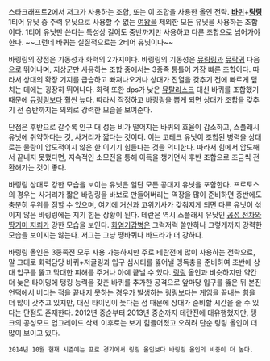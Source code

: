 스타크래프트2에서 저그가 사용하는 조합, 또는 이 조합을 사용한 올인 전략. [[바퀴(스타크래프트 2)|'''바'''퀴]]+'''[[링링]]'''
1티어 유닛 중 주력 유닛으로 사용할 수 없는 [[여왕(스타크래프트)|여왕]]을 제외한 모든 유닛을 사용하는 조합이다. 1티어 유닛만 쓴다는 특성상 길어도 중반까지만 사용하고 다른 조합으로 넘어가야 한다. ~~그런데 바퀴는 실질적으로는 2티어 유닛이다~~

바링링의 장점은 기동성과 화력의 2가지이다. 바링링의 기동성은 [[뮤링링]]과 [[뮤락귀]] 다음으로 뛰어나며, 지상군만 사용하는 조합 중에서는 3종족 통틀어 가장 빠른 조합이다. 따라서 상대의 확장 기지를 급습하고 빠져나오거나 상대가 진열을 갖추기 전에 빠르게 덮치는 데에는 굉장히 뛰어나다. 화력 또한 dps가 낮은 [[뮤탈리스크]] 대신 바퀴를 조합했기 때문에 [[뮤링링]]보다 훨씬 높다. 따라서 작정하고 바링링을 뽑게 되면 상대가 조합을 갖추기 전 중반까지는 의외로 강력한 모습을 보여준다. 

단점은 후반으로 갈수록 인구 대 성능 비가 떨어지는 바퀴의 효율이 감소하고, 스플래시 유닛에 취약하다는 것, 사거리가 짧다는 것이다. 이는 고테크 유닛이 조합된 병력을 상대로는 물량이 압도적이지 않은 한 이기기 힘들다는 것을 의미한다. 따라서 힘에서 압도해서 끝내지 못했다면, 지속적인 소모전을 통해 이득을 챙기면서 후반 조합으로 조금씩 전환해가는 것이 좋다.

바링링 상대로 강한 모습을 보이는 유닛은 일단 모든 공대지 유닛을 포함한다. 프로토스의 경우는 사거리가 짧은 바링링을 바보로 만들어버리는 역장을 많이 준비하면 중반에도 충분히 우위를 점할 수 있으며, 여기에 거신과 고위기사가 갖춰지게 되면 다른 유닛이 섞이지 않은 바링링에는 지기 힘든 상황이 된다. 테란은 역시 스플래시 유닛인 [[공성 전차]]와 [[땅거미 지뢰]]가 강한 모습을 보인다. [[화염기갑병]]은 그럭저럭 쓸만하나 그렇게까지 강력한 모습을 보이지는 않는다. 저그는 그냥 땡바퀴나 바드라가 더 강하다. 

바링링 올인은 3종족전 모두 사용 가능하지만 주로 테란전에 많이 사용하는 전략으로, 말 그대로 화력담당 바퀴+저글링과 입구 심시티를 뚫어낼 맹독충을 준비하여 초반에 상대 입구를 뚫고 막대한 피해를 주거나 아예 끝낼 수 있다. [[링링#s-6|링링]] 올인과 비슷하지만 약간 더 늦은 타이밍에 탱킹 능력을 갖춘 바퀴를 추가한 공격으로 앞마당 입구를 뚫은 뒤 본진 언덕에서 버티는 적을 끝내지 못하는 경우가 발생하는 링링보다는 게임을 끝내는 힘을 더 많이 갖추고 있지만, 대신 타이밍이 늦다는 점 때문에 상대가 준비할 시간을 줄 수 있다는 단점도 존재한다. 2012년 중순부터 2013년 중순까지 테란전에 대유행했지만, 탱크의 공성모드 업그레이드 삭제 이후로는 보기 힘들어졌고 오히려 단순 링링 올인이 더 많이 보이고 있다. 

 2014년 10월 현재 시즌에는 프로 경기에서 링링 올인보다 바링링 올인의 비중이 더 높다. 

